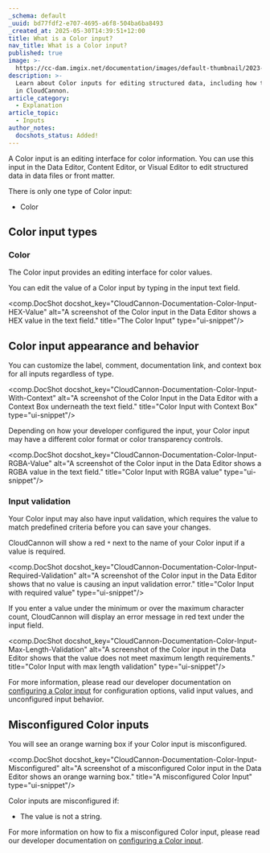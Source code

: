 ```yaml
---
_schema: default
_uuid: bd77fdf2-e707-4695-a6f8-504ba6ba8493
_created_at: 2025-05-30T14:39:51+12:00
title: What is a Color input?
nav_title: What is a Color input?
published: true
image: >-
  https://cc-dam.imgix.net/documentation/images/default-thumbnail/2023-Q4/CloudCannon-Documentation-Thumbnail.png
description: >-
  Learn about Color inputs for editing structured data, including how they work
  in CloudCannon.
article_category:
  - Explanation
article_topic:
  - Inputs
author_notes:
  docshots_status: Added!
---
```

A Color input is an editing interface for color information. You can use this input in the Data Editor, Content Editor, or Visual Editor to edit structured data in data files or front matter.

There is only one type of Color input:

* Color

## Color input types

### Color

The Color input provides an editing interface for color values.

You can edit the value of a Color input by typing in the input text field.

<comp.DocShot docshot_key="CloudCannon-Documentation-Color-Input-HEX-Value" alt="A screenshot of the Color input in the Data Editor shows a HEX value in the text field." title="The Color Input" type="ui-snippet"/>

## Color input appearance and behavior

You can customize the label, comment, documentation link, and context box for all inputs regardless of type.

<comp.DocShot docshot_key="CloudCannon-Documentation-Color-Input-With-Context" alt="A screenshot of the Color Input in the Data Editor with a Context Box underneath the text field." title="Color Input with Context Box" type="ui-snippet"/>

Depending on how your developer configured the input, your Color input may have a different color format or color transparency controls.

<comp.DocShot docshot_key="CloudCannon-Documentation-Color-Input-RGBA-Value" alt="A screenshot of the Color input in the Data Editor shows a RGBA value in the text field." title="Color Input with RGBA value" type="ui-snippet"/>

### Input validation

Your Color input may also have input validation, which requires the value to match predefined criteria before you can save your changes.

CloudCannon will show a red `*` next to the name of your Color input if a value is required.

<comp.DocShot docshot_key="CloudCannon-Documentation-Color-Input-Required-Validation" alt="A screenshot of the Color input in the Data Editor shows that no value is causing an input validation error." title="Color Input with required value" type="ui-snippet"/>

If you enter a value under the minimum or over the maximum character count, CloudCannon will display an error message in red text under the input field.

<comp.DocShot docshot_key="CloudCannon-Documentation-Color-Input-Max-Length-Validation" alt="A screenshot of the Color input in the Data Editor shows that the value does not meet maximum length requirements." title="Color Input with max length validation" type="ui-snippet"/>

For more information, please read our developer documentation on [configuring a Color input](/documentation/articles/configure-a-color-input/) for configuration options, valid input values, and unconfigured input behavior.

## Misconfigured Color inputs

You will see an orange warning box if your Color input is misconfigured.

<comp.DocShot docshot_key="CloudCannon-Documentation-Color-Input-Misconfigured" alt="A screenshot of a misconfigured Color input in the Data Editor shows an orange warning box." title="A misconfigured Color Input" type="ui-snippet"/>

Color inputs are misconfigured if:

* The value is not a string.

For more information on how to fix a misconfigured Color input, please read our developer documentation on [configuring a Color input](/documentation/articles/configure-a-color-input/).